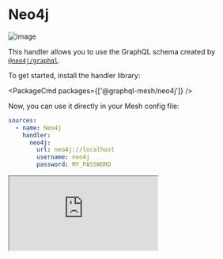 
# Neo4j

![image](https://user-images.githubusercontent.com/20847995/79219440-f1605480-7e5a-11ea-980e-6ba54ee1450e.png)

This handler allows you to use the GraphQL schema created by [`@neo4j/graphql`](https://github.com/neo4j/graphql).

To get started, install the handler library:

<PackageCmd packages={['@graphql-mesh/neo4j']} />

Now, you can use it directly in your Mesh config file:

```yaml {4-7}
sources:
  - name: Neo4j
    handler:
      neo4j:
        url: neo4j://localhost
        username: neo4j
        password: MY_PASSWORD
```

<iframe
  src="https://codesandbox.io/embed/github/Urigo/graphql-mesh/tree/master/examples/neo4j-example?fontsize=14&hidenavigation=1&theme=dark&module=%2F.meshrc.yml"
  className='mt-6 w-full h-[500px] rounded-md'
  title="neo4j-example"
  allow="geolocation; microphone; camera; midi; vr; accelerometer; gyroscope; payment; ambient-light-sensor; encrypted-media; usb"
  sandbox="allow-modals allow-forms allow-popups allow-scripts allow-same-origin"
/>

## Config API Reference

{'@import ../generated-markdown/Neo4jHandler.generated.md'}
